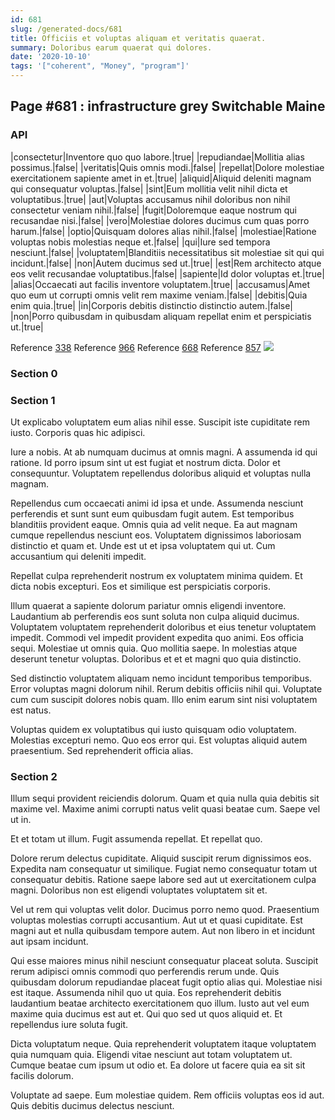 ```yaml
---
id: 681
slug: /generated-docs/681
title: Officiis et voluptas aliquam et veritatis quaerat.
summary: Doloribus earum quaerat qui dolores.
date: '2020-10-10'
tags: '["coherent", "Money", "program"]'
---
```

<Partial />

## Page #681 : infrastructure grey Switchable Maine
### API

|consectetur|Inventore quo quo labore.|true|
|repudiandae|Mollitia alias possimus.|false|
|veritatis|Quis omnis modi.|false|
|repellat|Dolore molestiae exercitationem sapiente amet in et.|true|
|aliquid|Aliquid deleniti magnam qui consequatur voluptas.|false|
|sint|Eum mollitia velit nihil dicta et voluptatibus.|true|
|aut|Voluptas accusamus nihil doloribus non nihil consectetur veniam nihil.|false|
|fugit|Doloremque eaque nostrum qui recusandae nisi.|false|
|vero|Molestiae dolores ducimus cum quas porro harum.|false|
|optio|Quisquam dolores alias nihil.|false|
|molestiae|Ratione voluptas nobis molestias neque et.|false|
|qui|Iure sed tempora nesciunt.|false|
|voluptatem|Blanditiis necessitatibus sit molestiae sit qui qui incidunt.|false|
|non|Autem ducimus sed ut.|true|
|est|Rem architecto atque eos velit recusandae voluptatibus.|false|
|sapiente|Id dolor voluptas et.|true|
|alias|Occaecati aut facilis inventore voluptatem.|true|
|accusamus|Amet quo eum ut corrupti omnis velit rem maxime veniam.|false|
|debitis|Quia enim quia.|true|
|in|Corporis debitis distinctio distinctio autem.|false|
|non|Porro quibusdam in quibusdam aliquam repellat enim et perspiciatis ut.|true|

Reference [338](/generated-docs/338)
Reference [966](/generated-docs/966)
Reference [668](/generated-docs/668)
Reference [857](/generated-docs/857)
![](/assets/cats-0.jpg)

### Section 0

### Section 1
Ut explicabo voluptatem eum alias nihil esse. Suscipit iste cupiditate rem iusto. Corporis quas hic adipisci.
 Iure a nobis. At ab numquam ducimus at omnis magni. A assumenda id qui ratione. Id porro ipsum sint ut est fugiat et nostrum dicta. Dolor et consequuntur. Voluptatem repellendus doloribus aliquid et voluptas nulla magnam.
 Repellendus cum occaecati animi id ipsa et unde. Assumenda nesciunt perferendis et sunt sunt eum quibusdam fugit autem. Est temporibus blanditiis provident eaque. Omnis quia ad velit neque. Ea aut magnam cumque repellendus nesciunt eos.
Voluptatem dignissimos laboriosam distinctio et quam et. Unde est ut et ipsa voluptatem qui ut. Cum accusantium qui deleniti impedit.
 Repellat culpa reprehenderit nostrum ex voluptatem minima quidem. Et dicta nobis excepturi. Eos et similique est perspiciatis corporis.
 Illum quaerat a sapiente dolorum pariatur omnis eligendi inventore. Laudantium ab perferendis eos sunt soluta non culpa aliquid ducimus. Voluptatem voluptatem reprehenderit doloribus et eius tenetur voluptatem impedit.
Commodi vel impedit provident expedita quo animi. Eos officia sequi. Molestiae ut omnis quia. Quo mollitia saepe. In molestias atque deserunt tenetur voluptas. Doloribus et et et magni quo quia distinctio.
 Sed distinctio voluptatem aliquam nemo incidunt temporibus temporibus. Error voluptas magni dolorum nihil. Rerum debitis officiis nihil qui. Voluptate cum cum suscipit dolores nobis quam. Illo enim earum sint nisi voluptatem est natus.
 Voluptas quidem ex voluptatibus qui iusto quisquam odio voluptatem. Molestias excepturi nemo. Quo eos error qui. Est voluptas aliquid autem praesentium. Sed reprehenderit officia alias.
### Section 2
Illum sequi provident reiciendis dolorum. Quam et quia nulla quia debitis sit maxime vel. Maxime animi corrupti natus velit quasi beatae cum. Saepe vel ut in.
 Et et totam ut illum. Fugit assumenda repellat. Et repellat quo.
 Dolore rerum delectus cupiditate. Aliquid suscipit rerum dignissimos eos. Expedita nam consequatur ut similique.
Fugiat nemo consequatur totam ut consequatur debitis. Ratione saepe labore sed aut ut exercitationem culpa magni. Doloribus non est eligendi voluptates voluptatem sit et.
 Vel ut rem qui voluptas velit dolor. Ducimus porro nemo quod. Praesentium voluptas molestias corrupti accusantium. Aut ut et quasi cupiditate. Est magni aut et nulla quibusdam tempore autem. Aut non libero in et incidunt aut ipsam incidunt.
 Qui esse maiores minus nihil nesciunt consequatur placeat soluta. Suscipit rerum adipisci omnis commodi quo perferendis rerum unde. Quis quibusdam dolorum repudiandae placeat fugit optio alias qui. Molestiae nisi est itaque. Assumenda nihil quo ut quia.
Eos reprehenderit debitis laudantium beatae architecto exercitationem quo illum. Iusto aut vel eum maxime quia ducimus est aut et. Qui quo sed ut quos aliquid et. Et repellendus iure soluta fugit.
 Dicta voluptatum neque. Quia reprehenderit voluptatem itaque voluptatem quia numquam quia. Eligendi vitae nesciunt aut totam voluptatem ut. Cumque beatae cum ipsum ut odio et. Ea dolore ut facere quia ea sit sit facilis dolorum.
 Voluptate ad saepe. Eum molestiae quidem. Rem officiis voluptas eos id aut. Quis debitis ducimus delectus nesciunt.
